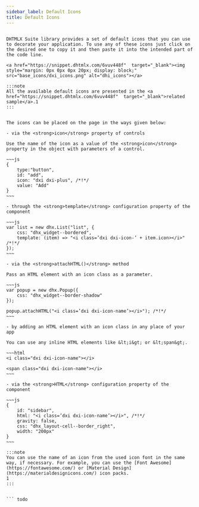 ```yaml
---
sidebar_label: Default Icons
title: Default Icons
---
```



          

``` todo

DHTMLX Suite library provides a set of default icons that you can use to decorate your application. To use any of these icons just click on the desired one to copy it and then paste it into the intended part of the code line.

<a href="https://snippet.dhtmlx.com/6vuv448f"  target="_blank"><img style="margin: 0px 0px 0px 20px; display: block;" src="base_icons/dxi_icons.png" alt="dhi_icons"></a>

:::note
All the available default icons are presented in the <a href="https://snippet.dhtmlx.com/6vuv448f"  target="_blank">related sample</a>.1
:::


The icons can be placed on the page in the ways given below:

- via the <strong>icon</strong> property of controls

Use the name of the icon as a value of the <strong>icon</strong> property in the object with parameters of a control.

~~~js
{
 	type:"button",
    id: "add",
    icon: "dxi dxi-plus", /*!*/
    value: "Add"
}
~~~

- through the <strong>template</strong> configuration property of the component

~~~js
var list = new dhx.List("list", {
	css: "dhx_widget--bordered",  
    template: (item) => "<i class=’dxi dxi-icon-’ + item.icon></i>"  /*!*/
}); 
~~~

- via the <strong>attachHTML()</strong> method

Pass an HTML element with an icon class as a parameter.

~~~js
var popup = new dhx.Popup({
	css: "dhx_widget--border-shadow"
});
 
popup.attachHTML("<i class=’dxi dxi-icon-name’></i>"); /*!*/
~~~

- by adding an HTML element with an icon class in any place of your app

You can use any inline HTML elements like &lt;i&gt; or &lt;span&gt;.

~~~html
<i class="dxi dxi-icon-name"></i>

<span class="dxi dxi-icon-name"></i>
~~~

- via the <strong>HTML</strong> configuration property of the component

~~~js
{
  	id: "sidebar",
  	html: "<i class=’dxi dxi-icon-name’></i>", /*!*/
  	gravity: false,
  	css: "dhx_layout-cell--border_right",
  	width: "200px"
}
~~~ 

:::note
You can use the name of an icon from the used icon font in the same way, if necessary. For example, you can use the [Font Awesome](https://fontawesome.com/) or [Material Design](https://materialdesignicons.com/) icon packs.
1
::: 


``` todo